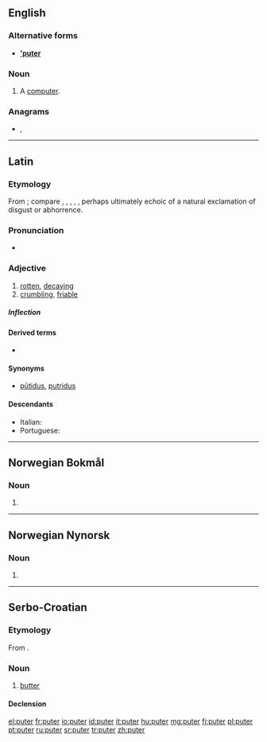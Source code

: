 {{also|Puter|'puter}}
==English==

===Alternative forms===
* '''[['puter]]'''

===Noun===
{{en-noun}}

# {{label|en|slang}} A [[computer]].

===Anagrams===
* {{l|en|erupt}}, {{l|en|Putre}}

----

==Latin==

===Etymology===
From {{der|la|ine-pro|*pu-}}; compare {{etyl|sa|-}} {{m|sa|पूयति||stinks, rots}}, {{etyl|el|-}} {{m|el|πῦον||discharge from a sore}}, {{m|el|πύθω||to rot}}, {{etyl|got|-}} {{m|got|𐍆𐌿𐌻𐍃||foul}}, {{etyl|ang|-}} {{m|ang|ful|fūl|foul}}, perhaps ultimately echoic of a natural exclamation of disgust or abhorrence.

===Pronunciation===
* {{la-IPA|puter}}

===Adjective===
{{la-adj-3rd-3E|puter|putris|putre}}

# [[rotten]], [[decaying]]
# [[crumbling]], [[friable]]

=====Inflection=====
{{la-decl-3rd-3E|puter}}

====Derived terms====
* {{l|la|putreō}}

====Synonyms====
* {{sense|rotten}} [[putidus|pūtidus]], [[putridus]]

====Descendants====
* Italian: {{l|it|putre}}
* Portuguese: {{l|pt|podre}}

----

==Norwegian Bokmål==

===Noun===
{{head|nb|noun form|g=m|g2=f}}

# {{inflection of|pute||indefinite|p|lang=nb}}

----
==Norwegian Nynorsk==

===Noun===
{{head|nn|noun form|g=f}}

# {{inflection of|pute||indefinite|p|lang=nn}}

----

==Serbo-Croatian==

===Etymology===
From {{etyl|de|sh}} {{m|de|Butter}}.

===Noun===
{{sh-noun|g=m|head=pȕter|r|путер|пу̏тер}}

# [[butter]]

====Declension====
{{sh-decl-noun
|puter|putri
|putra|putara
|putru|putrima
|puter|putre
|putre|putri
|putru|putrima
|putrom|putrima
}}

[[el:puter]]
[[fr:puter]]
[[io:puter]]
[[id:puter]]
[[it:puter]]
[[hu:puter]]
[[mg:puter]]
[[fj:puter]]
[[pl:puter]]
[[pt:puter]]
[[ru:puter]]
[[sr:puter]]
[[tr:puter]]
[[zh:puter]]